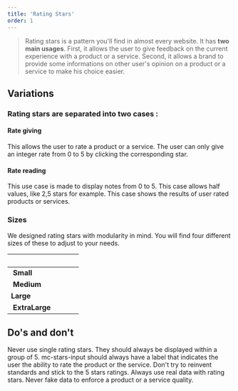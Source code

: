 ```yaml
---
title: 'Rating Stars'
order: 1
---
```


> Rating stars is a pattern you'll find in almost every website. It has **two main usages**. First, it allows the user to give feedback on the current experience with a product or a service. Second, it allows a brand to provide some informations on other user's opinion on a product or a service to make his choice easier.

## Variations

<Preview path="stars-result-all-states" nude />

### Rating stars are separated into two cases :

#### Rate giving

This allows the user to rate a product or a service. The user can only give an integer rate from 0 to 5 by clicking the corresponding star.

<Preview path="stars-input-basic" nude />

#### Rate reading

This use case is made to display notes from 0 to 5. This case allows half values, like 2,5 stars for example. This case shows the results of user rated products or services.

<Preview path="stars-result-basic" nude />

### Sizes

We designed rating stars with modularity in mind. You will find four different sizes of these to adjust to your needs.

|                 |                                              |
| --------------- | -------------------------------------------- |
|  **Small**      | <Preview path="stars-result-size-s" nude />  |
|  **Medium**     | <Preview path="stars-result-size-m" nude />  |
| **Large**       | <Preview path="stars-result-size-l" nude />  |
|  **ExtraLarge** | <Preview path="stars-result-size-xl" nude /> |

## Do's and don't

<HintItem dont="true">
  Never use single rating stars. They should always be displayed within a group of 5.
</HintItem>
<HintItem dont="true">
  mc-stars-input should always have a label that indicates the user the ability to rate the product or the service.
</HintItem>
<HintItem dont="true">
  Don't try to reinvent standards and stick to the 5 stars ratings.
</HintItem>
<HintItem dont="true">
  Always use real data with rating stars. Never fake data to enforce a product or a service quality.
</HintItem>
